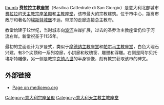 {{Link style|time=2015-12-12T06:12:19+00:00}}
[[image:Ferrara_02.jpg|thumb]]
'''费拉拉主教座堂'''（Basilica Cattedrale di San Giorgio）是意大利北部城市[[费拉拉|费拉拉]]的[[天主教|天主教]][[宗座圣殿|宗座圣殿]]和[[主教座堂|主教座堂]]，该市最大的宗教建筑。位于市中心，距离市政厅和著名的[[:en:Castello_Estense|埃斯特城堡]]不远，带顶的走廊连接总主教府。

教堂始建于12世纪，当时城市向[[波河|波河]]左岸扩展，过去的圣乔治主教座堂仍位于河流右岸。新堂祝圣于1135年。

最初的立面设计为罗曼式，类似于[[摩德纳主教座堂|摩德纳主教座堂]]和[[帕尔马主教座堂|帕尔马主教座堂]]，白色大理石兴建，有3个尖顶和一系列凉廊，小拱廊和玫瑰窗、雕塑和浮雕。右侧是阿尔贝托·埃斯特雕像，另一侧是教宗[[克勉八世|克勉八世]]的半身铜像，刻有教宗获取该市的碑文。

==外部链接==
*{{it icon}}[http://www.medioevo.org/artemedievale/Pages/EmiliaRomagna/CattedralediFerrara.html Page on medioevo.org] {{Wayback|url=http://www.medioevo.org/artemedievale/Pages/EmiliaRomagna/CattedralediFerrara.html |date=20171208213330 }} 

{{意大利天主教主教座堂}}
[[Category:意大利宗座圣殿|Category:意大利宗座圣殿]]
[[Category:意大利天主教主教座堂|Category:意大利天主教主教座堂]]